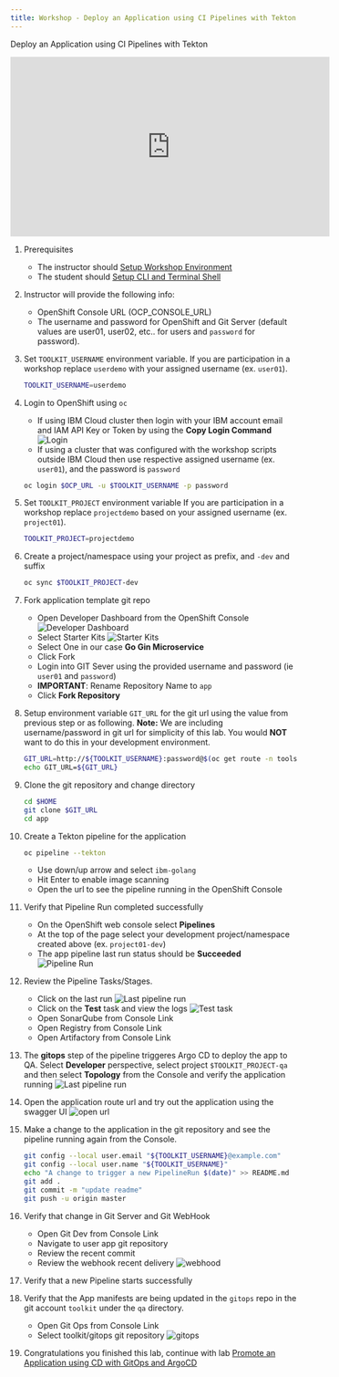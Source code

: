 ```yaml
---
title: Workshop - Deploy an Application using CI Pipelines with Tekton
---
```



<PageDescription>

Deploy an Application using CI Pipelines with Tekton

</PageDescription>

<iframe width="560" height="315" src="https://www.youtube.com/embed/V-BFLaPdoPo" frameborder="0" allow="accelerometer; autoplay; clipboard-write; encrypted-media; gyroscope; picture-in-picture" allowfullscreen></iframe>

1. Prerequisites
    - The instructor should [Setup Workshop Environment](/workshop/setup)
    - The student should [Setup CLI and Terminal Shell](/workshop/terminal)

1. Instructor will provide the following info:
    - OpenShift Console URL (OCP_CONSOLE_URL)
    - The username and password for OpenShift and Git Server (default values are user01, user02, etc.. for users and `password` for password).

1. Set `TOOLKIT_USERNAME` environment variable. 
   If you are participation in a workshop replace `userdemo` with your assigned username (ex. `user01`).
    ```bash
    TOOLKIT_USERNAME=userdemo

    ```

1. Login to OpenShift using `oc`
    - If using IBM Cloud cluster then login with your IBM account email and IAM API Key or Token by using the **Copy Login Command**
        ![Login](../images/login.jpg)
    - If using a cluster that was configured with the workshop scripts outside IBM Cloud then use respective assigned username (ex. `user01`), and the password is `password`
    ```bash
    oc login $OCP_URL -u $TOOLKIT_USERNAME -p password
    ```

1. Set `TOOLKIT_PROJECT` environment variable
   If you are participation in a workshop replace `projectdemo` based on your assigned username (ex. `project01`).
    ```bash
    TOOLKIT_PROJECT=projectdemo

    ```

1. Create a project/namespace using your project as prefix, and `-dev` and suffix
    ```bash
    oc sync $TOOLKIT_PROJECT-dev
    ```

1. Fork application template git repo
    - Open Developer Dashboard from the OpenShift Console
        ![Developer Dashboard](../images/developer-dashboard.jpg)
    - Select Starter Kits
        ![Starter Kits](../images/starter-kits.jpg)
    - Select One in our case **Go Gin Microservice**
    - Click Fork
    - Login into GIT Sever using the provided username and password (ie `user01` and `password`)
    - **IMPORTANT**: Rename Repository Name to `app`
    - Click **Fork Repository**

1. Setup environment variable `GIT_URL` for the git url using the value from previous step or as following.
        **Note:** We are including username/password in git url for simplicity of this lab. You would **NOT** want to do this in your development environment.
    ```bash
    GIT_URL=http://${TOOLKIT_USERNAME}:password@$(oc get route -n tools gogs --template='{{.spec.host}}')/$TOOLKIT_USERNAME/app
    echo GIT_URL=${GIT_URL}
    ```

1. Clone the git repository and change directory
    ```bash
    cd $HOME
    git clone $GIT_URL
    cd app
    ```

1. Create a Tekton pipeline for the application
    ```bash
    oc pipeline --tekton
    ```
    - Use down/up arrow and select `ibm-golang`
    - Hit Enter to enable image scanning
    - Open the url to see the pipeline running in the OpenShift Console

1. Verify that Pipeline Run completed successfully
    - On the OpenShift web console select **Pipelines**
    - At the top of the page select your development project/namespace created above (ex. `project01-dev`)
    - The app pipeline last run status should be **Succeeded**
        ![Pipeline Run](../images/pipeline-run.jpg)

1. Review the Pipeline Tasks/Stages.
    - Click on the last run
        ![Last pipeline run](../images/last-run.jpg)
    - Click on the **Test** task and view the logs
        ![Test task](../images/test-task.jpg)
    - Open SonarQube from Console Link
    - Open Registry from Console Link
    - Open Artifactory from Console Link

1. The **gitops** step of the pipeline triggeres Argo CD to deploy the app to QA. Select **Developer** perspective, select project `$TOOLKIT_PROJECT-qa` and then select **Topology** from the Console and verify the application running
        ![Last pipeline run](../images/deploy-qa.jpg)

1. Open the application route url and try out the application using the swagger UI
        ![open url](../images/open-url.jpg)

1. Make a change to the application in the git repository and see the pipeline running again from the Console.
    ```bash
    git config --local user.email "${TOOLKIT_USERNAME}@example.com"
    git config --local user.name "${TOOLKIT_USERNAME}"
    echo "A change to trigger a new PipelineRun $(date)" >> README.md
    git add .
    git commit -m "update readme"
    git push -u origin master
    ```

1. Verify that change in Git Server and Git WebHook
    - Open Git Dev from Console Link
    - Navigate to user app git repository
    - Review the recent commit
    - Review the webhook recent delivery
        ![webhood](../images/webhook.jpg)

1. Verify that a new Pipeline starts successfully

1. Verify that the App manifests are being updated in the `gitops` repo in the git account `toolkit` under the `qa` directory.
    - Open Git Ops from Console Link
    - Select toolkit/gitops git repository
        ![gitops](../images/gitops.jpg)

1. Congratulations you finished this lab, continue with lab [Promote an Application using CD with GitOps and ArgoCD](./cd)




